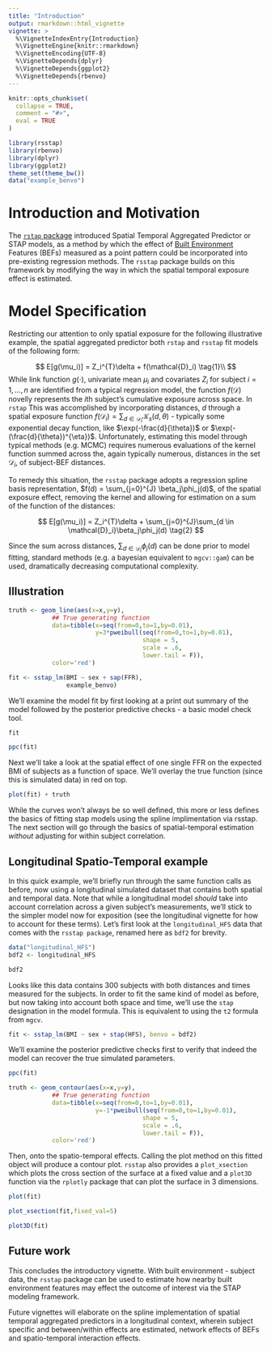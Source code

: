 ```yaml
---
title: "Introduction"
output: rmarkdown::html_vignette
vignette: >
  %\VignetteIndexEntry{Introduction}
  %\VignetteEngine{knitr::rmarkdown}
  %\VignetteEncoding{UTF-8}
  %\VignetteDepends{dplyr}
  %\VignetteDepends{ggplot2}
  %\VignetteDepends{rbenvo}
---
```


```r
knitr::opts_chunk$set(
  collapse = TRUE,
  comment = "#>",
  eval = TRUE
)
```


```r
library(rsstap)
library(rbenvo)
library(dplyr)
library(ggplot2)
theme_set(theme_bw())
data("example_benvo")
```

# Introduction and Motivation

The [`rstap` package](https://biostatistics4socialimpact.github.io/rstap) introduced Spatial Temporal Aggregated Predictor or STAP models, as a method by which the effect of [Built Environment](https://en.wikipedia.org/wiki/Built_environment) Features (BEFs) measured as a point pattern could be incorporated into pre-existing regression methods. The `rsstap` package builds on this framework by modifying the way in which the spatial temporal exposure effect is estimated.

# Model Specification

Restricting our attention to only spatial exposure for the following illustrative example, the spatial aggregated predictor both `rstap` and `rsstap` fit models of the following form:

$$
E[g(\mu_i)] = Z_i^{T}\delta + f(\mathcal{D}_i) \tag{1}\\
$$
While link function $g(\cdot)$, univariate mean $\mu_i$ and covariates $Z_i$ for subject $i=1,...,n$ are identified from a typical regression model, the function $f(\mathcal{D})$ novelly represents the $i$th subject's cumulative exposure across space. In `rstap` This was accomplished by incorporating distances, $d$ through a spatial exposure function $f(\mathcal{D}_i) = \sum_{d \in \mathcal{D}_i} \mathcal{K}_s(d,\theta)$ - typically some exponential decay function, like $\exp(-\frac{d}{\theta})$ or $\exp(-(\frac{d}{\theta})^{\eta})$. Unfortunately, estimating this model through typical methods (e.g. MCMC) requires numerous evaluations of the kernel function summed across the, again typically numerous, distances in the set $\mathcal{D}_i$, of subject-BEF distances.

To remedy this situation, the `rsstap` package adopts a regression spline basis representation, $f(d) = \sum_{j=0}^{J} \beta_j\phi_j(d)$, of the spatial exposure effect, removing the kernel and allowing for estimation on a sum of the function of the distances:

$$
E[g(\mu_i)] = Z_i^{T}\delta +   \sum_{j=0}^{J}\sum_{d \in \mathcal{D}_i}\beta_j\phi_j(d) \tag{2}
$$

Since the sum across distances, $\sum_{d\in \mathcal{D}_i} \phi_j(d)$ can be done prior to model fitting, standard methods (e.g. a bayesian equivalent to `mgcv::gam`) can be used, dramatically decreasing computational complexity. 

## Illustration



```r
truth <- geom_line(aes(x=x,y=y),
            ## True generating function
            data=tibble(x=seq(from=0,to=1,by=0.01),
                        y=3*pweibull(seq(from=0,to=1,by=0.01),
                                     shape = 5,
                                     scale = .6,
                                     lower.tail = F)),
            color='red')
```

```r
fit <- sstap_lm(BMI ~ sex + sap(FFR),
                example_benvo)
```

We'll examine the model fit by first looking at a print out summary of the model followed by the posterior predictive checks - a basic model check tool.

```r
fit
```


```r
ppc(fit)
```

Next we'll take a look at the spatial effect of one single FFR on the expected BMI of subjects as a function of space. We'll overlay the true function (since this is simulated data) in red on top.


```r
plot(fit) + truth
```


While the curves won't always be so well defined, this more or less defines the basics of fitting stap models using the spline implimentation via rsstap. The next section will go through the basics of spatial-temporal estimation *without* adjusting for within subject correlation.


## Longitudinal Spatio-Temporal example

In this quick example, we'll briefly run through the same function calls as before, now using a longitudinal simulated dataset that contains both spatial and temporal data. Note that while a longitudinal model *should* take into account correlation across a given subject's measurements, we'll stick to the simpler model now for exposition (see the longitudinal vignette for how to account for these terms).  Let's first look at the `longitudinal_HFS` data that comes with the `rsstap package`, renamed here as `bdf2` for brevity.

```r
data("longitudinal_HFS")
bdf2 <- longitudinal_HFS
```

```r
bdf2
```

Looks like this data contains 300 subjects with both distances and times measured for the subjects. In order to fit the same kind of model as before, but now taking into account both space and time, we'll use the `stap` designation in the model formula. This is equivalent to using the `t2` formula from `mgcv`.

```r
fit <- sstap_lm(BMI ~ sex + stap(HFS), benvo = bdf2)
```

We'll examine the posterior predictive checks first to verify that indeed the model can recover the true simulated parameters.

```r
ppc(fit)
```


```r
truth <- geom_contour(aes(x=x,y=y),
            ## True generating function
            data=tibble(x=seq(from=0,to=1,by=0.01),
                        y=-1*pweibull(seq(from=0,to=1,by=0.01),
                                     shape = 5,
                                     scale = .6,
                                     lower.tail = F)),
            color='red')
```

Then, onto the spatio-temporal effects. Calling the plot method on this fitted object will produce a contour plot. `rsstap` also provides a `plot_xsection` which plots the cross section of the surface at a fixed value and a `plot3D` function via the `rplotly` package that can plot the surface in 3 dimensions.

```r
plot(fit)
```

```r
plot_xsection(fit,fixed_val=5)
```


```r
plot3D(fit)
```

## Future work

This concludes the introductory vignette. With built environment - subject data, the `rsstap` package can be used to estimate how nearby built environment features may effect the outcome of interest via the STAP modeling framework.

Future vignettes will elaborate on the spline implementation of spatial temporal aggregated predictors in a longitudinal context, wherein subject specific and between/within effects are estimated, network effects of BEFs and spatio-temporal interaction effects.

